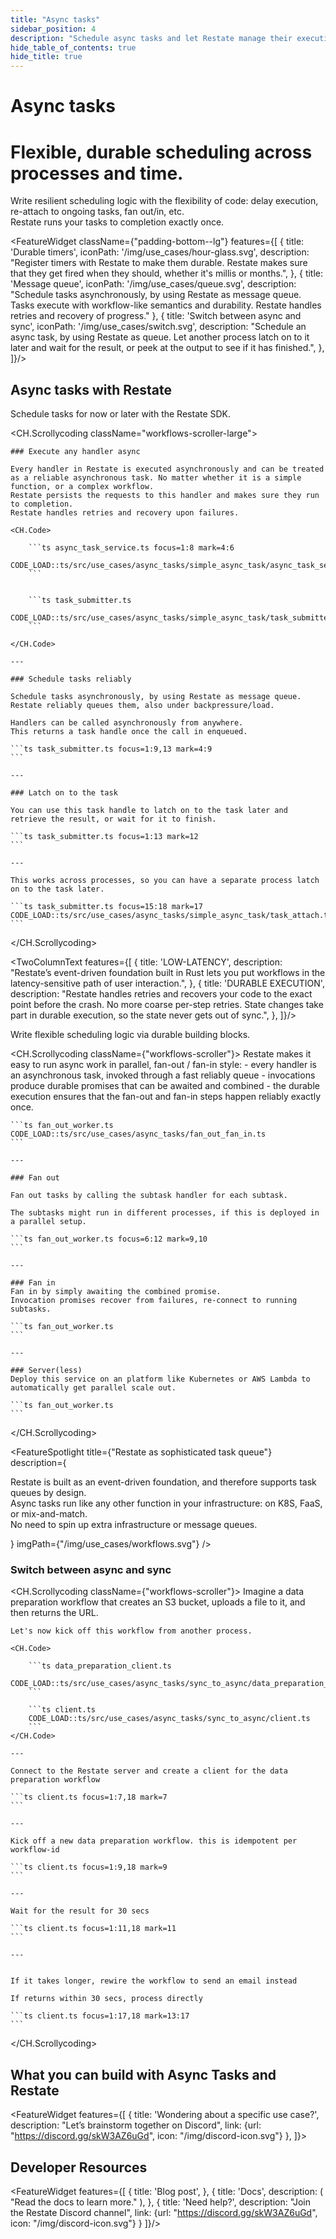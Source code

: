 ```yaml
---
title: "Async tasks"
sidebar_position: 4
description: "Schedule async tasks and let Restate manage their execution."
hide_table_of_contents: true
hide_title: true
---
```



<h1 className={"padding-top--lg text--center"}>Async tasks</h1>
<h1 className={"use-case-subtitle text--center"}>Flexible, durable scheduling across processes and time.</h1>
<p className={"use-case-description padding-bottom--lg text--center"}>
    Write resilient scheduling logic with the flexibility of code: delay execution, re-attach to ongoing tasks, fan out/in, etc. <br/>
    Restate runs your tasks to completion exactly once.
</p>

<FeatureWidget className={"padding-bottom--lg"} features={[
    {
        title: 'Durable timers',
        iconPath: '/img/use_cases/hour-glass.svg',
        description: "Register timers with Restate to make them durable. Restate makes sure that they get fired when they should, whether it's millis or months.",
    },
    {
        title: 'Message queue',
        iconPath: '/img/use_cases/queue.svg',
        description: "Schedule tasks asynchronously, by using Restate as message queue. Tasks execute with workflow-like semantics and durability. Restate handles retries and recovery of progress."
    },
    {
        title: 'Switch between async and sync',
        iconPath: '/img/use_cases/switch.svg',
        description: "Schedule an async task, by using Restate as queue. Let another process latch on to it later and wait for the result, or peek at the output to see if it has finished.",
    },
]}/>

<p className={"padding-bottom--lg"}></p>


## Async tasks with Restate
Schedule tasks for now or later with the Restate SDK.

<CH.Scrollycoding className="workflows-scroller-large">

    ### Execute any handler async

    Every handler in Restate is executed asynchronously and can be treated
    as a reliable asynchronous task. No matter whether it is a simple function, or a complex workflow.
    Restate persists the requests to this handler and makes sure they run to completion.
    Restate handles retries and recovery upon failures.

    <CH.Code>

        ```ts async_task_service.ts focus=1:8 mark=4:6
        CODE_LOAD::ts/src/use_cases/async_tasks/simple_async_task/async_task_service.ts
        ```


        ```ts task_submitter.ts
        CODE_LOAD::ts/src/use_cases/async_tasks/simple_async_task/task_submitter.ts
        ```

    </CH.Code>

    ---

    ### Schedule tasks reliably

    Schedule tasks asynchronously, by using Restate as message queue.
    Restate reliably queues them, also under backpressure/load.

    Handlers can be called asynchronously from anywhere.
    This returns a task handle once the call in enqueued.

    ```ts task_submitter.ts focus=1:9,13 mark=4:9
    ```

    ---

    ### Latch on to the task

    You can use this task handle to latch on to the task later and retrieve the result, or wait for it to finish.

    ```ts task_submitter.ts focus=1:13 mark=12
    ```

    ---

    This works across processes, so you can have a separate process latch on to the task later.

    ```ts task_submitter.ts focus=15:18 mark=17
    CODE_LOAD::ts/src/use_cases/async_tasks/simple_async_task/task_attach.ts
    ```

</CH.Scrollycoding>

<TwoColumnText features={[
    {
        title: 'LOW-LATENCY',
        description: "Restate’s event-driven foundation built in Rust lets you put workflows in the latency-sensitive path of user interaction.",
    },
    {
        title: 'DURABLE EXECUTION',
        description: "Restate handles retries and recovers your code to the exact point before the crash. No more coarse per-step retries. State changes take part in durable execution, so the state never gets out of sync.",
    },
]}/>

Write flexible scheduling logic via durable building blocks.

<CH.Scrollycoding className={"workflows-scroller"}>
    Restate makes it easy to run async work in parallel, fan-out / fan-in style:
    - every handler is an asynchronous task, invoked through a fast reliably queue
    - invocations produce durable promises that can be awaited and combined
    - the durable execution ensures that the fan-out and fan-in steps happen
      reliably exactly once.

    ```ts fan_out_worker.ts
    CODE_LOAD::ts/src/use_cases/async_tasks/fan_out_fan_in.ts
    ```

    ---

    ### Fan out

    Fan out tasks by calling the subtask handler for each subtask.

    The subtasks might run in different processes, if this is deployed in a parallel setup.

    ```ts fan_out_worker.ts focus=6:12 mark=9,10
    ```

    ---

    ### Fan in
    Fan in by simply awaiting the combined promise.
    Invocation promises recover from failures, re-connect to running subtasks.

    ```ts fan_out_worker.ts
    ```

    ---

    ### Server(less)
    Deploy this service on an platform like Kubernetes or AWS Lambda to
    automatically get parallel scale out.

    ```ts fan_out_worker.ts
    ```

</CH.Scrollycoding>


<FeatureSpotlight
    title={"Restate as sophisticated task queue"}
    description={<p>Restate is built as an event-driven foundation, and therefore supports task queues by design. <br/> Async tasks run like any other function in your infrastructure: on K8S, FaaS, or mix-and-match. <br/> No need to spin up extra infrastructure or message queues.</p>}
    imgPath={"/img/use_cases/workflows.svg"}
/>


### Switch between async and sync

<CH.Scrollycoding className={"workflows-scroller"}>
    Imagine a data preparation workflow that creates an S3 bucket, uploads a file to it, and then returns the URL.

    Let's now kick off this workflow from another process.

    <CH.Code>

        ```ts data_preparation_client.ts
        CODE_LOAD::ts/src/use_cases/async_tasks/sync_to_async/data_preparation_service.ts
        ```

        ```ts client.ts
        CODE_LOAD::ts/src/use_cases/async_tasks/sync_to_async/client.ts
        ```
    </CH.Code>

    ---

    Connect to the Restate server and create a client for the data preparation workflow

    ```ts client.ts focus=1:7,18 mark=7
    ```

    ---

    Kick off a new data preparation workflow. this is idempotent per workflow-id

    ```ts client.ts focus=1:9,18 mark=9
    ```

    ---

    Wait for the result for 30 secs

    ```ts client.ts focus=1:11,18 mark=11
    ```

    ---


    If it takes longer, rewire the workflow to send an email instead

    If returns within 30 secs, process directly

    ```ts client.ts focus=1:17,18 mark=13:17
    ```

</CH.Scrollycoding>


## What you can build with Async Tasks and Restate

<FeatureWidget features={[
    {
        title: 'Wondering about a specific use case?',
        description: "Let’s brainstorm together on Discord",
        link: {url: "https://discord.gg/skW3AZ6uGd", icon: "/img/discord-icon.svg"}
    },
]}>
</FeatureWidget>

## Developer Resources

<FeatureWidget features={[
    {
        title: 'Blog post',
    },
    {
        title: 'Docs',
        description: (
            "Read the docs to learn more."
        ),
    },
    {
        title: 'Need help?',
        description: "Join the Restate Discord channel",
        link: {url: "https://discord.gg/skW3AZ6uGd", icon: "/img/discord-icon.svg"}
    }
]}/>
